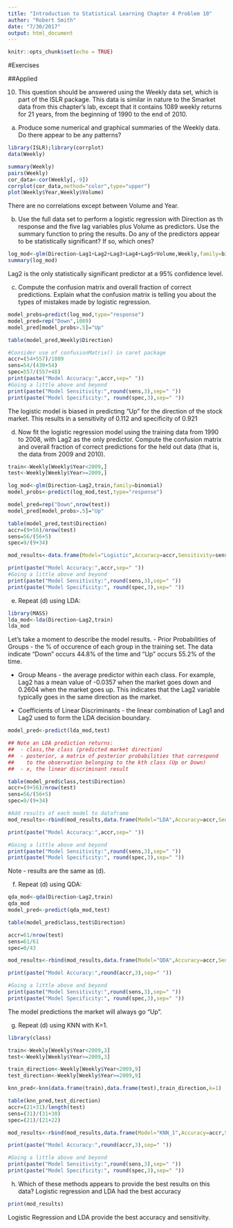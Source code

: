 ```yaml
---
title: "Introduction to Statistical Learning Chapter 4 Problem 10"
author: "Robert Smith"
date: "7/30/2017"
output: html_document
---
```


```r
knitr::opts_chunk$set(echo = TRUE)
```

#Exercises

##Applied

10. This question should be answered using the Weekly data set, which is part of the ISLR package. This data is similar in nature to the Smarket data from this chapter's lab, except that it contains 1089 weekly returns for 21 years, from the beginning of 1990 to the end of 2010.

(a) Produce some numerical and graphical summaries of the Weekly data. Do there appear to be any patterns?

```r
library(ISLR);library(corrplot)
data(Weekly)

summary(Weekly)
pairs(Weekly)
cor_data<-cor(Weekly[,-9])
corrplot(cor_data,method="color",type="upper")
plot(Weekly$Year,Weekly$Volume)
```

There are no correlations except between Volume and Year.

(b) Use the full data set to perform a logistic regression with Direction as th response and the five lag variables plus Volume as predictors. Use the summary function to pring the results. Do any of the predictors appear to be statistically significant? If so, which ones?

```r
log_mod<-glm(Direction~Lag1+Lag2+Lag3+Lag4+Lag5+Volume,Weekly,family=binomial)
summary(log_mod)
```

Lag2 is the only statistically significant predictor at a 95% confidence level.

(c) Compute the confusion matrix and overall fraction of correct predictions. Explain what the confusion matrix is telling you about the types of mistakes made by logistic regression.
```r
model_probs=predict(log_mod,type="response")
model_pred=rep("Down",1089)
model_pred[model_probs>.5]="Up"

table(model_pred,Weekly$Direction)

#Consider use of confusionMatrix() in caret package
accr=(54+557)/1089
sens=54/(430+54)
spec=557/(557+48)
print(paste("Model Accuracy:",accr,sep=" "))
#Going a little above and beyond
print(paste("Model Sensitivity:",round(sens,3),sep=" "))
print(paste("Model Specificity:", round(spec,3),sep=" "))
```

The logistic model is biased in predicting "Up" for the direction of the stock market. This results in a sensitivity of 0.112 and specificity of 0.921

(d) Now fit the logistic regression model using the training data from 1990 to 2008, with Lag2 as the only predictor. Compute the confusion matrix and overall fraction of correct predictions for the held out data (that is, the data from 2009 and 2010).

```r
train<-Weekly[Weekly$Year<2009,]
test<-Weekly[Weekly$Year>=2009,]

log_mod<-glm(Direction~Lag2,train,family=binomial)
model_probs<-predict(log_mod,test,type="response")

model_pred=rep("Down",nrow(test))
model_pred[model_probs>.5]="Up"

table(model_pred,test$Direction)
accr=(9+56)/nrow(test)
sens=56/(56+5)
spec=9/(9+34)

mod_results<-data.frame(Model="Logistic",Accuracy=accr,Sensitivity=sens,Specificity=spec)

print(paste("Model Accuracy:",accr,sep=" "))
#Going a little above and beyond
print(paste("Model Sensitivity:",round(sens,3),sep=" "))
print(paste("Model Specificity:", round(spec,3),sep=" "))
```

(e) Repeat (d) using LDA:
```r
library(MASS)
lda_mod<-lda(Direction~Lag2,train)
lda_mod
```

Let's take a moment to describe the model results. 
- Prior Probabilities of Groups - the % of occurence of each group in the training set. The data indicate "Down" occurs 44.8% of the time and "Up" occurs 55.2% of the time. 

- Group Means - the average predictor within each class. For example, Lag2 has a mean value of -0.0357 when the market goes down and 0.2604 when the market goes up. This indicates that the Lag2 variable typically goes in the same direction as the market.

- Coefficients of Linear Discriminants - the linear combination of Lag1 and Lag2 used to form the LDA decision boundary. 

```r
model_pred<-predict(lda_mod,test)

## Note an LDA prediction returns:
##  - class,the class (predicted market direction)
##  - posterior, a matrix of posterior probabilities that correspond
##    to the observation belonging to the kth class (Up or Down)
##  - x, the linear discriminant result

table(model_pred$class,test$Direction)
accr=(9+56)/nrow(test)
sens=56/(56+5)
spec=9/(9+34)

#Add results of each model to dataframe
mod_results<-rbind(mod_results,data.frame(Model="LDA",Accuracy=accr,Sensitivity=sens,Specificity=spec))

print(paste("Model Accuracy:",accr,sep=" "))

#Going a little above and beyond
print(paste("Model Sensitivity:",round(sens,3),sep=" "))
print(paste("Model Specificity:", round(spec,3),sep=" "))
```

Note - results are the same as (d).

(f) Repeat (d) using QDA:
```r
qda_mod<-qda(Direction~Lag2,train)
qda_mod
model_pred<-predict(qda_mod,test)

table(model_pred$class,test$Direction)

accr=61/nrow(test)
sens=61/61
spec=0/43

mod_results<-rbind(mod_results,data.frame(Model="QDA",Accuracy=accr,Sensitivity=sens,Specificity=spec))

print(paste("Model Accuracy:",round(accr,3),sep=" "))

#Going a little above and beyond
print(paste("Model Sensitivity:",round(sens,3),sep=" "))
print(paste("Model Specificity:", round(spec,3),sep=" "))
```

The model predictions the market will always go "Up".

(g) Repeat (d) using KNN with K=1.
```r
library(class)

train<-Weekly[Weekly$Year<2009,3]
test<-Weekly[Weekly$Year>=2009,3]

train_direction<-Weekly[Weekly$Year<2009,9]
test_direction<-Weekly[Weekly$Year>=2009,9]

knn_pred<-knn(data.frame(train),data.frame(test),train_direction,k=1)

table(knn_pred,test_direction)
accr=(21+31)/length(test)
sens=(31)/(31+30)
spec=(21)/(21+22)

mod_results<-rbind(mod_results,data.frame(Model="KNN_1",Accuracy=accr,Sensitivity=sens,Specificity=spec))

print(paste("Model Accuracy:",round(accr,3),sep=" "))

#Going a little above and beyond
print(paste("Model Sensitivity:",round(sens,3),sep=" "))
print(paste("Model Specificity:", round(spec,3),sep=" "))
```

(h) Which of these methods appears to provide the best results on this data?
Logistic regression and LDA had the best accuracy
```r
print(mod_results)
```

Logistic Regression and LDA provide the best accuracy and sensitivity. 

